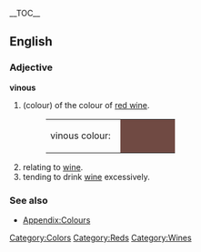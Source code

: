 __TOC__
==English==

===Adjective===
'''vinous'''
#(colour) of the colour of [[red wine]].
#:<table><tr><td>vinous colour: &nbsp;</td><td bgcolor="#704A43" width="80">&nbsp; </td></tr></table>
#relating to [[wine]].
#tending to drink [[wine]] excessively.

===See also===
*[[Wiktionary_Appendix:Colours|Appendix:Colours]]

[[Category:Colors]]
[[Category:Reds]]
[[Category:Wines]]